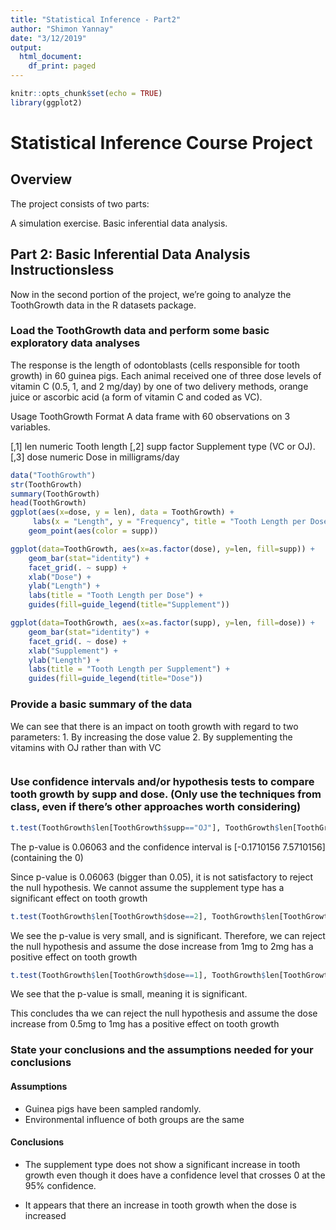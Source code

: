 ```yaml
---
title: "Statistical Inference - Part2"
author: "Shimon Yannay"
date: "3/12/2019"
output:
  html_document:
    df_print: paged
---
```


```r
knitr::opts_chunk$set(echo = TRUE)
library(ggplot2)
```

# Statistical Inference Course Project
## Overview
The project consists of two parts:

A simulation exercise.
Basic inferential data analysis.


## Part 2: Basic Inferential Data Analysis Instructionsless 
Now in the second portion of the project, we're going to analyze the ToothGrowth data in the R datasets package.

### Load the ToothGrowth data and perform some basic exploratory data analyses

The response is the length of odontoblasts (cells responsible for tooth growth) in 60 guinea pigs. Each animal received one of three dose levels of vitamin C (0.5, 1, and 2 mg/day) by one of two delivery methods, orange juice or ascorbic acid (a form of vitamin C and coded as VC).

Usage
ToothGrowth
Format
A data frame with 60 observations on 3 variables.

[,1]	len	numeric	Tooth length
[,2]	supp	factor	Supplement type (VC or OJ).
[,3]	dose	numeric	Dose in milligrams/day

```r
data("ToothGrowth")
str(ToothGrowth)
summary(ToothGrowth)
head(ToothGrowth)
ggplot(aes(x=dose, y = len), data = ToothGrowth) + 
     labs(x = "Length", y = "Frequency", title = "Tooth Length per Dose and Supplement") +
    geom_point(aes(color = supp))

ggplot(data=ToothGrowth, aes(x=as.factor(dose), y=len, fill=supp)) +
    geom_bar(stat="identity") +
    facet_grid(. ~ supp) +
    xlab("Dose") +
    ylab("Length") +
    labs(title = "Tooth Length per Dose") +
    guides(fill=guide_legend(title="Supplement"))

ggplot(data=ToothGrowth, aes(x=as.factor(supp), y=len, fill=dose)) +
    geom_bar(stat="identity") +
    facet_grid(. ~ dose) +
    xlab("Supplement") +
    ylab("Length") +
    labs(title = "Tooth Length per Supplement") +
    guides(fill=guide_legend(title="Dose"))
```

### Provide a basic summary of the data

We can see that there is an impact on tooth growth with regard to two parameters: 1. By increasing the dose value 2. By supplementing the vitamins with OJ rather than with VC

```r

```

### Use confidence intervals and/or hypothesis tests to compare tooth growth by supp and dose. (Only use the techniques from class, even if there's other approaches worth considering)
```r
t.test(ToothGrowth$len[ToothGrowth$supp=="OJ"], ToothGrowth$len[ToothGrowth$supp=="VC"], paired = FALSE, var.equal = FALSE)
```
The p-value is 0.06063 and the confidence interval is [-0.1710156 7.5710156] (containing the 0)

Since p-value is 0.06063 (bigger than 0.05), it is not satisfactory to reject the null hypothesis.
We cannot assume the supplement type has a significant effect on tooth growth

```r
t.test(ToothGrowth$len[ToothGrowth$dose==2], ToothGrowth$len[ToothGrowth$dose==1], paired = FALSE, var.equal = TRUE)
```
We see the p-value is very small, and is significant. Therefore, we can reject the null hypothesis and assume the dose increase from 1mg to 2mg has a positive effect on tooth growth
```r
t.test(ToothGrowth$len[ToothGrowth$dose==1], ToothGrowth$len[ToothGrowth$dose==0.5], paired = FALSE, var.equal = TRUE)
```
We see that the p-value is small, meaning it is significant.

This concludes tha we can reject the null hypothesis and assume the dose increase from 0.5mg to 1mg has a positive effect on tooth growth


### State your conclusions and the assumptions needed for your conclusions
#### Assumptions 
- Guinea pigs have been sampled randomly.
- Environmental influence of both groups are the same

#### Conclusions
- The supplement type does not show a significant increase in tooth growth even though it does have a confidence level that crosses 0 at the 95% confidence.

- It appears that there an increase in tooth growth when the dose is increased
